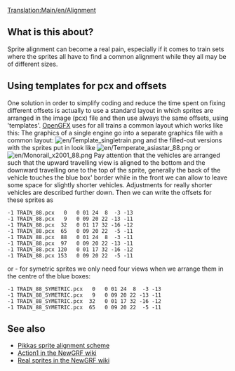 [[Translation:Main/en/Alignment]]
== What is this about? ==

Sprite alignment can become a real pain, especially if it comes to train sets where the sprites all have to find a common alignment while they all may be of different sizes. 

== Using templates for pcx and offsets ==

One solution in order to simplify coding and reduce the time spent on fixing different offsets is actually to use a standard layout in which sprites are arranged in the image (pcx) file and then use always the same offsets, using 'templates'. [[Main/en/OpenGFX Readme|OpenGFX]] uses for all trains a common layout which works like this: The graphics of a single engine go into a separate graphics file with a common layout:
[[File:en/Template singletrain.png]] and the filled-out versions with the sprites put in look like
[[File:en/Temperate asiastar 88.png]] or [[File:en/Monorail x2001 88.png]]
Pay attention that the vehicles are arranged such that the upward travelling view is aligned to the bottom and the downward travelling one to the top of the sprite, generally the back of the vehicle touches the blue box' border while in the front we can allow to leave some space for slightly shorter vehicles. Adjustments for really shorter vehicles are described further down.
Then we can write the offsets for these sprites as
<pre>
-1 TRAIN_88.pcx   0   0 01 24  8  -3 -13
-1 TRAIN_88.pcx   9   0 09 20 22 -13 -11
-1 TRAIN_88.pcx  32   0 01 17 32 -16 -12
-1 TRAIN_88.pcx  65   0 09 20 22  -5 -11
-1 TRAIN_88.pcx  88   0 01 24  8  -3 -11
-1 TRAIN_88.pcx  97   0 09 20 22 -13 -11
-1 TRAIN_88.pcx 120   0 01 17 32 -16 -12
-1 TRAIN_88.pcx 153   0 09 20 22  -5 -11
</pre>
or - for symetric sprites we only need four views when we arrange them in the centre of the blue boxes:
<pre>
-1 TRAIN_88_SYMETRIC.pcx   0   0 01 24  8  -3 -13
-1 TRAIN_88_SYMETRIC.pcx   9   0 09 20 22 -13 -11
-1 TRAIN_88_SYMETRIC.pcx  32   0 01 17 32 -16 -12
-1 TRAIN_88_SYMETRIC.pcx  65   0 09 20 22  -5 -11
</pre>

== See also ==
*[http://users.tt-forums.net/pikka/wiki/index.php?title=Sprite_templates Pikkas sprite alignment scheme]
*[http://wiki.ttdpatch.net/tiki-index.php?page=Action1 Action1 in the NewGRF wiki]
*[http://wiki.ttdpatch.net/tiki-index.php?page=RealSprites Real sprites in the NewGRF wiki]
